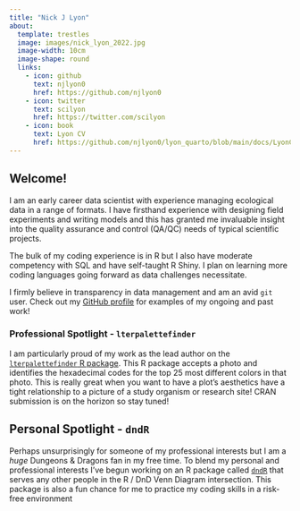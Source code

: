 ```yaml
---
title: "Nick J Lyon"
about:
  template: trestles
  image: images/nick_lyon_2022.jpg
  image-width: 10cm
  image-shape: round
  links:
    - icon: github
      text: njlyon0
      href: https://github.com/njlyon0
    - icon: twitter
      text: scilyon
      href: https://twitter.com/scilyon
    - icon: book
      text: Lyon CV
      href: https://github.com/njlyon0/lyon_quarto/blob/main/docs/LyonCV.pdf
---
```


## Welcome!

I am an early career data scientist with experience managing ecological data in a range of formats. I have firsthand experience with designing field experiments and writing models and this has granted me invaluable insight into the quality assurance and control (QA/QC) needs of typical scientific projects.

The bulk of my coding experience is in R but I also have moderate competency with SQL and have self-taught R Shiny. I plan on learning more coding languages going forward as data challenges necessitate.

I firmly believe in transparency in data management and am an avid `git` user. Check out my [GitHub profile](https://github.com/njlyon0){target="_blank"} for examples of my ongoing and past work!

### Professional Spotlight - `lterpalettefinder`

I am particularly proud of my work as the lead author on the [`lterpalettefinder` R package](https://github.com/lter/lterpalettefinder#readme){target="_blank"}. This R package accepts a photo and identifies the hexadecimal codes for the top 25 most different colors in that photo. This is really great when you want to have a plot's aesthetics have a tight relationship to a picture of a study organism or research site! CRAN submission is on the horizon so stay tuned!

## Personal Spotlight - `dndR`

Perhaps unsurprisingly for someone of my professional interests but I am a *huge* Dungeons & Dragons fan in my free time. To blend my personal and professional interests I've begun working on an R package called [`dndR`](https://github.com/njlyon0/dndR#readme){target="_blank"} that serves any other people in the R / DnD Venn Diagram intersection. This package is also a fun chance for me to practice my coding skills in a risk-free environment
